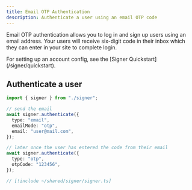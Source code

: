 ```yaml
---
title: Email OTP Authentication
description: Authenticate a user using an email OTP code
---
```



Email OTP authentication allows you to log in and sign up users using an email address. Your users will receive six-digit code in their inbox which they can enter in your site to complete login.

<Tip>
For setting up an account config, see the [Signer Quickstart](/signer/quickstart).
</Tip>

## Authenticate a user

<CodeBlocks>

```ts twoslash [example.ts]
import { signer } from "./signer";

// send the email
await signer.authenticate({
  type: "email",
  emailMode: "otp",
  email: "user@mail.com",
});

// later once the user has entered the code from their email
await signer.authenticate({
  type: "otp",
  otpCode: "123456",
});
```

```ts twoslash [signer] filename="signer.ts"
// [!include ~/shared/signer/signer.ts]
```

</CodeBlocks>
